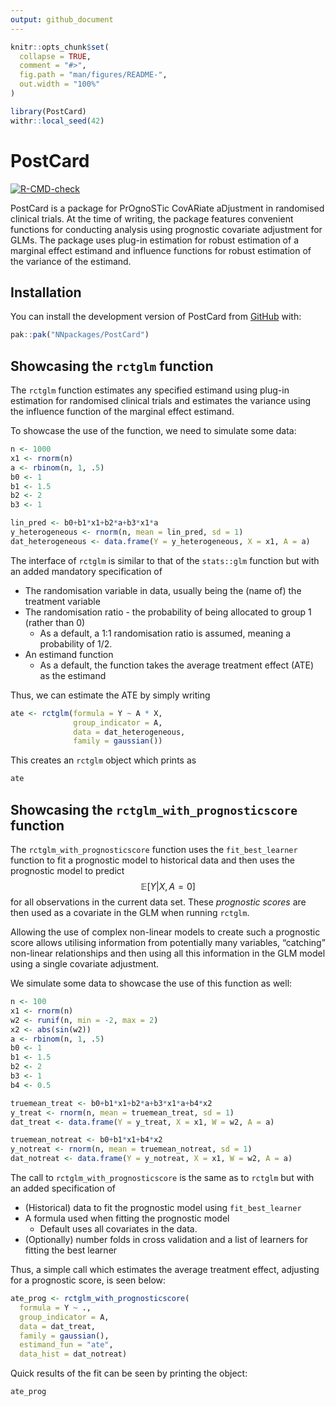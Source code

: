 ```yaml
---
output: github_document
---
```


<!-- README.md is generated from README.Rmd. Please edit that file -->

```r
knitr::opts_chunk$set(
  collapse = TRUE,
  comment = "#>",
  fig.path = "man/figures/README-",
  out.width = "100%"
)
```

```r
library(PostCard)
withr::local_seed(42)
```

# PostCard

<!-- badges: start -->
[![R-CMD-check](https://github.com/NNpackages/PostCard/actions/workflows/R-CMD-check.yaml/badge.svg)](https://github.com/NNpackages/PostCard/actions/workflows/R-CMD-check.yaml)
<!-- badges: end -->

PostCard is a package for PrOgnoSTic CovARiate aDjustment in randomised clinical trials. At the time of writing, the package features convenient functions for conducting analysis using prognostic covariate adjustment for GLMs. The package uses plug-in estimation for robust estimation of a marginal effect estimand and influence functions for robust estimation of the variance of the estimand.

## Installation

You can install the development version of PostCard from [GitHub](https://github.com/) with:

``` r
pak::pak("NNpackages/PostCard")
```

## Showcasing the `rctglm` function

The `rctglm` function estimates any specified estimand using plug-in estimation for randomised clinical trials and estimates the variance using the influence function of the marginal effect estimand. 

To showcase the use of the function, we need to simulate some data:
```r
n <- 1000
x1 <- rnorm(n)
a <- rbinom(n, 1, .5)
b0 <- 1
b1 <- 1.5
b2 <- 2
b3 <- 1

lin_pred <- b0+b1*x1+b2*a+b3*x1*a
y_heterogeneous <- rnorm(n, mean = lin_pred, sd = 1)
dat_heterogeneous <- data.frame(Y = y_heterogeneous, X = x1, A = a)
```

The interface of `rctglm` is similar to that of the `stats::glm` function but with an added mandatory specification of

-   The randomisation variable in data, usually being the (name of) the treatment variable
-   The randomisation ratio - the probability of being allocated to group 1 (rather than 0)
    -   As a default, a 1:1 randomisation ratio is assumed, meaning a probability of 1/2.
-   An estimand function
    -   As a default, the function takes the average treatment effect (ATE) as the estimand

Thus, we can estimate the ATE by simply writing
```r
ate <- rctglm(formula = Y ~ A * X,
              group_indicator = A,
              data = dat_heterogeneous,
              family = gaussian())
```

This creates an `rctglm` object which prints as
```r
ate
```

## Showcasing the `rctglm_with_prognosticscore` function

The `rctglm_with_prognosticscore` function uses the `fit_best_learner` function to fit a prognostic model to historical data and then uses the prognostic model to predict
$$
\mathbb{E}[Y|X,A=0]
$$
for all observations in the current data set. These *prognostic scores* are then used as a covariate in the GLM when running `rctglm`.

Allowing the use of complex non-linear models to create such a prognostic score allows utilising information from potentially many variables, "catching" non-linear relationships and then using all this information in the GLM model using a single covariate adjustment.

We simulate some data to showcase the use of this function as well:
```r
n <- 100
x1 <- rnorm(n)
w2 <- runif(n, min = -2, max = 2)
x2 <- abs(sin(w2))
a <- rbinom(n, 1, .5)
b0 <- 1
b1 <- 1.5
b2 <- 2
b3 <- 1
b4 <- 0.5

truemean_treat <- b0+b1*x1+b2*a+b3*x1*a+b4*x2
y_treat <- rnorm(n, mean = truemean_treat, sd = 1)
dat_treat <- data.frame(Y = y_treat, X = x1, W = w2, A = a)

truemean_notreat <- b0+b1*x1+b4*x2
y_notreat <- rnorm(n, mean = truemean_notreat, sd = 1)
dat_notreat <- data.frame(Y = y_notreat, X = x1, W = w2, A = a)
```

The call to `rctglm_with_prognosticscore` is the same as to `rctglm` but with an added specification of

-   (Historical) data to fit the prognostic model using `fit_best_learner`
-   A formula used when fitting the prognostic model
    -   Default uses all covariates in the data.
-   (Optionally) number folds in cross validation and a list of learners for fitting the best learner

Thus, a simple call which estimates the average treatment effect, adjusting for a prognostic score, is seen below:
```r
ate_prog <- rctglm_with_prognosticscore(
  formula = Y ~ .,
  group_indicator = A,
  data = dat_treat,
  family = gaussian(),
  estimand_fun = "ate",
  data_hist = dat_notreat)
```

Quick results of the fit can be seen by printing the object:
```r
ate_prog
```

<!-- For comparison's sake, we also fit a model in this scenario of non-linear effects of covariates not using a prognostic score and investigate the results: -->
<!-- ```{r} -->
<!-- ate_noprog <- rctglm( -->
<!--   formula = Y ~ ., -->
<!--   group_indicator = A, -->
<!--   data = dat_treat, -->
<!--   family = gaussian(), -->
<!--   estimand_fun = "ate") -->
<!-- ate_noprog -->
<!-- ``` -->
